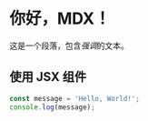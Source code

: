 
# 你好，MDX！

这是一个段落，包含*强调*的文本。

## 使用 JSX 组件

```js
const message = 'Hello, World!';
console.log(message);
```

